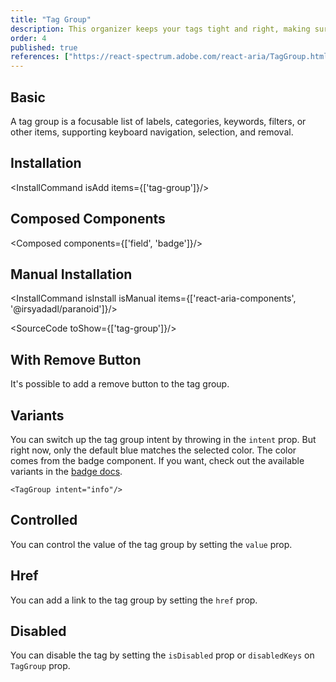 ```yaml
---
title: "Tag Group"
description: This organizer keeps your tags tight and right, making sure they’re lined up and making sense, just like a librarian sorting books on a shelf.
order: 4
published: true
references: ["https://react-spectrum.adobe.com/react-aria/TagGroup.html#props"]
---
```


## Basic
A tag group is a focusable list of labels, categories, keywords, filters, or other items, supporting keyboard navigation, selection, and removal.
<How toUse="collections/tag-group-demo" />

## Installation
<InstallCommand isAdd items={['tag-group']}/>



## Composed Components
<Composed components={['field', 'badge']}/>

## Manual Installation

<InstallCommand isInstall isManual items={['react-aria-components', '@irsyadadl/paranoid']}/>

<SourceCode toShow={['tag-group']}/>

## With Remove Button
It's possible to add a remove button to the tag group.
<How toUse="collections/tag-group-with-remove-demo" />

## Variants
You can switch up the tag group intent by throwing in the `intent` prop. But right now, only the default blue matches the selected color. The color comes from the badge component. If you want, check out the available variants in the [badge docs](/design-system/statuses/badge).

```
<TagGroup intent="info"/>
```

## Controlled
You can control the value of the tag group by setting the `value` prop.
<How toUse="collections/tag-group-controlled-demo" />

## Href
You can add a link to the tag group by setting the `href` prop.
<How toUse="collections/tag-group-href-demo" />

## Disabled
You can disable the tag by setting the `isDisabled` prop or `disabledKeys` on `TagGroup` prop.
<How toUse="collections/tag-group-disabled-demo" />
